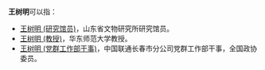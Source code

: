 '''王树明'''可以指：
*[[王树明_(研究馆员)|王树明 (研究馆员)]]，山东省文物研究所研究馆员。
*[[王树明_(教授)|王树明 (教授)]]，华东师范大学教授。
*[[王树明_(党群工作部干事)|王树明 (党群工作部干事)]]，中国联通长春市分公司党群工作部干事，全国政协委员。

{{disambig|Cat=三字王姓人名消歧義|shu}}
